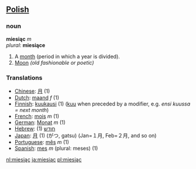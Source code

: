 ==[[Polish]]==

===noun===

'''miesiąc''' ''m''<br>
''plural'': '''miesiące'''

# A [[month]] (period in which a year is divided).
# [[Moon]] ''(old fashionable or poetic)'' 

===Translations===
*[[Chinese]]: [[月]] (1)
*[[Dutch]]: [[maand]] ''f'' (1)
*[[Finnish]]: [[kuukausi]] (1) ([[kuu]] when preceded by a modifier, e.g. ''ensi kuussa = next month'')
*[[French]]: [[mois]] ''m'' (1)
*[[German]]: [[Monat]] ''m'' (1)
*[[Hebrew]]: (1) [[חודש]]
*[[Japan]]: [[月]] (1) (がつ, gatsu) (Jan=１月, Feb=２月, and so on)
*[[Portuguese]]: [[mês]] ''m'' (1)
*[[Spanish]]: [[mes]] ''m'' (plural: meses) (1)

[[nl:miesiąc]]
[[ja:miesiąc]]
[[pl:miesiąc]]